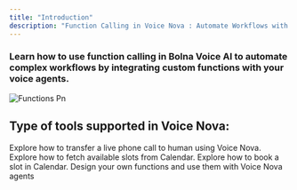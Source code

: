 ```yaml
---
title: "Introduction"
description: "Function Calling in Voice Nova : Automate Workflows with Custom Functions"
---
```


### Learn how to use function calling in Bolna Voice AI to automate complex workflows by integrating custom functions with your voice agents.

![Functions Pn](/images/functions.png)

## Type of tools supported in Voice Nova:

<Card title="Transfer call to human" icon="phone" href="/pages/tool-calling/transfer-calls">
  Explore how to transfer a live phone call to human using Voice Nova.
</Card>

<Card title="Check Calendar availability (Via Cal.com)" icon="calendar-week" href="/pages/tool-calling/check-calendar-slots">
  Explore how to fetch available slots from Calendar.
</Card>

<Card title="Book a Calendar slot (Via Cal.com)" icon="calendar-check" href="/pages/tool-calling/book-calendar-slots">
  Explore how to book a slot in Calendar.
</Card>

<Card title="Custom Functions" icon="code" href="/pages/tool-calling/custom-function-call">
  Design your own functions and use them with Voice Nova agents
</Card>